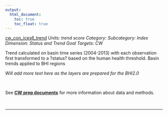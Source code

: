 ```yaml
---
output:
  html_document:
    toc: true
    toc_float: true
---
```


[cw_con_ices6_trend](https://github.com/OHI-Science/bhi/blob/master/baltic/layers/cw_con_ices6_trend_bhi2015.csv)
*Units: trend score*
*Category:*
*Subcategory:*
*Index Dimension: Status and Trend*
*Goal Targets: CW*

Trend calculated on basin time series (2004-2013) with each observation first transformed to a ?status? based on the human health threshold. Basin trends applied to BHI regions

*Will add more text here as the layers are prepared for the BHI2.0*

<br>

See [**CW prep documents**](https://github.com/OHI-Science/bhi-1.0-archive/blob/draft/baltic2015/prep/CW/cw_prep.md) for more information about data and methods.

<br>

--- 
